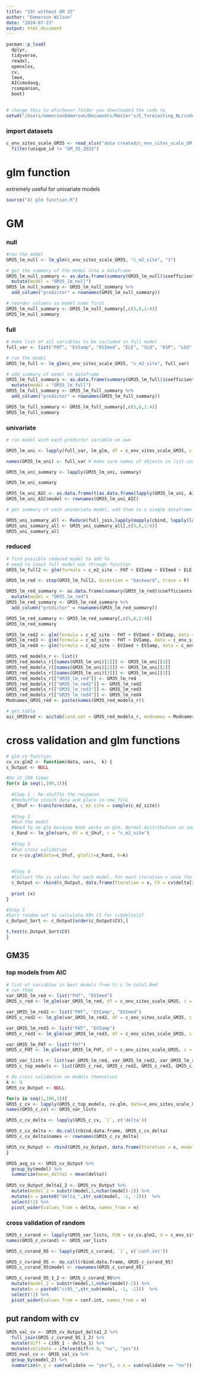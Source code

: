```yaml
---
title: "19) without GM 35"
author: "Emmerson Wilson"
date: "2024-07-23"
output: html_document
---
```


```r
pacman::p_load(
  dplyr,
  tidyverse,
  readxl,
  openxlsx,
  cv,
  lme4,
  AICcmodavg,
  rcompanion,
  boot)
  
```

```r
# change this to whichever folder you downloaded the code to
setwd("/Users/emmersonEmmerson/Documents/Master's/C_forecasting_NL/code_for_stats/clean code")
```

### import datasets
```r
c_env_sites_scale_GM35 <- read_xlsx("data created/c_env_sites_scale_GM.xlsx") %>% 
  filter(unique_id != "GM_35_2023")
```

# glm function
extremely useful for univariate models
```r
source("4) glm function.R")
```


# GM

### null

```r
#run the model
GM35_lm_null <- lm_glm(c_env_sites_scale_GM35, "c_m2_site", "1")
```

```r
# get the summary of the model into a dataframe
GM35_lm_null_summary <- as.data.frame(summary(GM35_lm_null)$coefficients) %>% 
  mutate(model = "GM35_lm_null") 
GM35_lm_null_summary <- GM35_lm_null_summary %>% 
  add_column("predictor" = rownames(GM35_lm_null_summary))

# reorder columns so model name first
GM35_lm_null_summary <- GM35_lm_null_summary[,c(5,6,1:4)]
GM35_lm_null_summary
```

### full

```r
# make list of all variables to be included in full model
full_var <- list("FHT", "EVIamp", "EVImed", "ELE", "SLO", "ASP", "LGS", "Moose_new")

# run the model
GM35_lm_full <- lm_glm(c_env_sites_scale_GM35, "c_m2_site", full_var)
```

```r
# add summary of model to dataframe
GM35_lm_full_summary <- as.data.frame(summary(GM35_lm_full)$coefficients) %>% 
  mutate(model = "GM35_lm_full") 
GM35_lm_full_summary <- GM35_lm_full_summary %>% 
  add_column("predictor" = rownames(GM35_lm_full_summary))

GM35_lm_full_summary <- GM35_lm_full_summary[,c(5,6,1:4)]
GM35_lm_full_summary

```

### univariate

```r
# run model with each predictor variable on own

GM35_lm_uni <- lapply(full_var, lm_glm, df = c_env_sites_scale_GM35, c = "c_m2_site")

names(GM35_lm_uni) <- full_var # make sure names of objects in list consistent
```

```r
GM35_lm_uni_summary <- lapply(GM35_lm_uni, summary)

GM35_lm_uni_summary

GM35_lm_uni_AIC <- as.data.frame(t(as.data.frame(lapply(GM35_lm_uni, AICc)))) 
GM35_lm_uni_AIC$model <- rownames(GM35_lm_uni_AIC)

# get summary of each univariate model, add them to a single dataframe with model name and variables in own columns

GM35_uni_summary_all <- Reduce(full_join,lapply(mapply(cbind, lapply(lapply(GM35_lm_uni_summary, coef), as.data.frame), "model"=names(GM35_lm_uni_summary), SIMPLIFY=F), rownames_to_column, var = "predictor")) 
GM35_uni_summary_all <- GM35_uni_summary_all[,c(5,6,1:4)]
GM35_uni_summary_all
```

### reduced
```r
# find possible reduced model to add to 
# need to input full model not through function 
GM35_lm_full2 <- glm(formula = c_m2_site ~ FHT + EVIamp + EVImed + ELE + SLO + ASP + LGS + Moose_new, data = c_env_sites_scale_GM35, family = Gamma(link = "log")) 

GM35_lm_red <- step(GM35_lm_full2, direction = "backward", trace = F)

```

```r
GM35_lm_red_summary <- as.data.frame(summary(GM35_lm_red)$coefficients) %>% 
  mutate(model = "GM35_lm_red") 
GM35_lm_red_summary <- GM35_lm_red_summary %>% 
  add_column("predictor" = rownames(GM35_lm_red_summary))

GM35_lm_red_summary <- GM35_lm_red_summary[,c(5,6,1:4)]
GM35_lm_red_summary

GM35_lm_red2 <- glm(formula = c_m2_site ~ FHT + EVImed + EVIamp, data = c_env_sites_scale_GM35, family = Gamma(link = "log")) 
GM35_lm_red3 <- glm(formula = c_m2_site ~ FHT + EVIamp, data = c_env_sites_scale_GM35, family = Gamma(link = "log")) 
GM35_lm_red4 <- glm(formula = c_m2_site ~ EVImed + EVIamp, data = c_env_sites_scale_GM35, family = Gamma(link = "log")) 

GM35_red_models_r <- list()
GM35_red_models_r[[names(GM35_lm_uni)[1]]] <- GM35_lm_uni[[1]]
GM35_red_models_r[[names(GM35_lm_uni)[2]]] <- GM35_lm_uni[[2]]
GM35_red_models_r[[names(GM35_lm_uni)[3]]] <- GM35_lm_uni[[3]]
GM35_red_models_r[["GM35_lm_red"]] <- GM35_lm_red
GM35_red_models_r[["GM35_lm_red2"]] <- GM35_lm_red2
GM35_red_models_r[["GM35_lm_red3"]] <- GM35_lm_red3
GM35_red_models_r[["GM35_lm_red4"]] <- GM35_lm_red4
Modnames_GM35_red <- paste(names(GM35_red_models_r))

# get table
aic_GM35red <- aictab(cand.set = GM35_red_models_r, modnames = Modnames_GM35_red, sort = TRUE) 
```

# cross validation and glm functions
```r

# glm cv function
cv_cv.glm2 <- function(data, vars,  k) {
c_Output <- NULL

#Do it 100 times
for(x in seq(1,100,1)){
  
  #Step 1 - Re-shuffle the response
  #Reshuffle stoich data and place in new file
  c_Shuf <- transform(data, c_m2_site = sample(c_m2_site))
  
  #Step 2
  #Run the model
  #Need to do glm because boot works on glm. Normal distribution so same as lm.
  c_Rand <- lm_glm(vars, df = c_Shuf, c = "c_m2_site")
  
  #Step 3
  #Run cross validation
  cv <-cv.glm(data=c_Shuf, glmfit=c_Rand, K=k)
  
  
  #Step 4
  #Collect the cv values for each model. For each iteration x save the cv.
  c_Output <- rbind(c_Output, data.frame(Iteration = x, CV = cv$delta[2]))
  
  print (x)
}

#Step 5
#Sort random set to calculate 90% CI for cv$delta[2]
c_Output_Sort <- c_Output[order(c_Output$CV),]

t.test(c_Output_Sort$CV)
}
```

## GM35

### top models from AIC
```r
# list of variables in best models from 5) c lm total.Rmd
# run them
var_GM35_lm_red <- list("FHT", "EVImed")
GM35_c_red <- lm_glm(var_GM35_lm_red, df = c_env_sites_scale_GM35, c = "c_m2_site")

var_GM35_lm_red2 <- list("FHT", "EVIamp", "EVImed")
GM35_c_red2 <- lm_glm(var_GM35_lm_red2, df = c_env_sites_scale_GM35, c = "c_m2_site")

var_GM35_lm_red3 <- list("FHT", "EVIamp")
GM35_c_red3 <- lm_glm(var_GM35_lm_red3, df = c_env_sites_scale_GM35, c = "c_m2_site")

var_GM35_lm_FHT <- list("FHT")
GM35_c_FHT <- lm_glm(var_GM35_lm_FHT, df = c_env_sites_scale_GM35, c = "c_m2_site")

GM35_var_lists <- list(var_GM35_lm_red, var_GM35_lm_red2, var_GM35_lm_red3, var_GM35_lm_FHT)
GM35_c_top_models <- list(GM35_c_red, GM35_c_red2, GM35_c_red3, GM35_c_FHT)

# do cross validation on models themselves
k <- 9
GM35_cv_Output <- NULL

for(x in seq(1,100,1)){
GM35_c_cv <- lapply(GM35_c_top_models, cv.glm, data=c_env_sites_scale_GM35, K = k)
names(GM35_c_cv) <- GM35_var_lists

GM35_c_cv_delta <- lapply(GM35_c_cv, `[`, c('delta'))

GM35_c_cv_delta <- do.call(rbind.data.frame, GM35_c_cv_delta)
GM35_c_cv_delta$names <- rownames(GM35_c_cv_delta)

GM35_cv_Output <- rbind(GM35_cv_Output, data.frame(Iteration = x, model = GM35_c_cv_delta$names, delta = GM35_c_cv_delta$delta))
}

GM35_avg_cv <- GM35_cv_Output %>% 
  group_by(model) %>% 
  summarize(mean_delta1 = mean(delta)) 
  
GM35_cv_Output_delta1_2 <- GM35_cv_Output %>% 
  mutate(model_2 = substr(model,1,nchar(model)-2)) %>% 
  mutate(n = paste0("delta_",str_sub(model, -1, -1)))  %>% 
  select(!2) %>% 
  pivot_wider(values_from = delta, names_from = n)
```

### cross validation of random 
```r
GM35_c_cvrand <- lapply(GM35_var_lists, FUN = cv_cv.glm2, d = c_env_sites_scale_GM35, k = k)
names(GM35_c_cvrand) <- GM35_var_lists

GM35_c_cvrand_95 <- lapply(GM35_c_cvrand, `[`, c('conf.int'))

GM35_c_cvrand_95 <- do.call(rbind.data.frame, GM35_c_cvrand_95)
GM35_c_cvrand_95$model <- rownames(GM35_c_cvrand_95)

GM35_c_cvrand_95_1_2 <- GM35_c_cvrand_95%>% 
  mutate(model_2 = substr(model,1,nchar(model)-2)) %>% 
  mutate(n = paste0("ci95_",str_sub(model, -1, -1)))  %>% 
  select(!2) %>% 
  pivot_wider(values_from = conf.int, names_from = n)
```

## put random with cv
```r
GM35_val_cv <- GM35_cv_Output_delta1_2 %>% 
  full_join(GM35_c_cvrand_95_1_2) %>% 
  mutate(diff = ci95_1 - delta_1) %>% 
  mutate(validate = ifelse(diff<0.0, "no", "yes"))
GM35_nval_cv <- GM35_val_cv %>% 
  group_by(model_2) %>% 
  summarize(n_y = sum(validate == "yes"), n_n = sum(validate == "no"))
```




